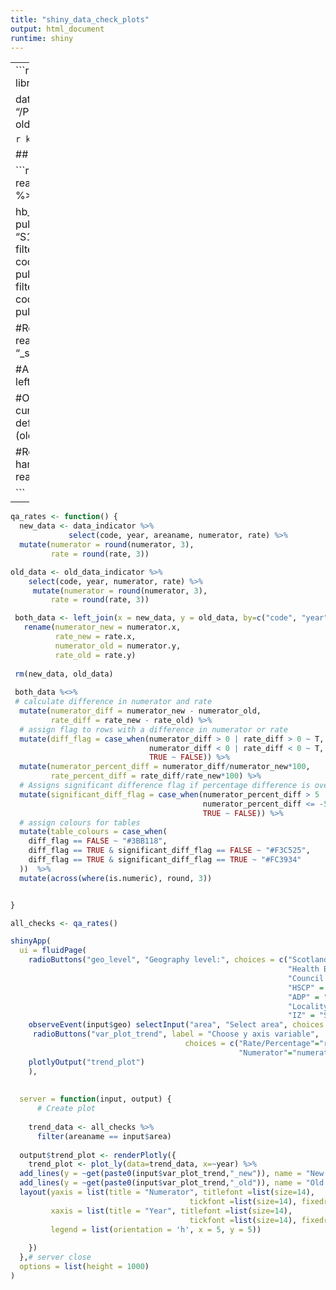 ```yaml
---
title: "shiny_data_check_plots"
output: html_document
runtime: shiny
---
```


---
```r

source("1.indicator_analysis.R") 
source("2.deprivation_analysis.R")
library(stringr)

data_folder <- "/PHI_conf/ScotPHO/Profiles/Data/"
data_folder <- "/PHI_conf/ScotPHO/Profiles/Data/"
filename <- "drug_stays_dz11"
old_file <- "default"
check_extras <- c()
```

```r
knitr::opts_chunk$set(echo = TRUE)
```

## Initial Checks

```r

#read in geography code names dictionary
code_dictionary <- readRDS(paste0(data_folder,"Lookups/Geography/codedictionary.rds")) %>% mutate(areaname = as.character(areaname))

hb_list <- code_dictionary %>% filter(str_detect(code, "S08")) %>% pull(areaname)
ca_list <- code_dictionary %>% filter(str_detect(code, "S12")) %>% pull(areaname)
hscp_list <- code_dictionary %>% filter(str_detect(code, "S37")) %>% pull(areaname)
adp_list <- code_dictionary %>% filter(str_detect(code, "S11")) %>% pull(areaname)
locality_list <- code_dictionary %>% filter(str_detect(code, "S99")) %>% pull(areaname)
iz_list <- code_dictionary %>% filter(str_detect(code, "S02")) %>% pull(areaname)

#Read in indicator file being checked
data_indicator <- readRDS(paste0(data_folder, "Data to be checked/", filename, "_shiny.rds")) 

#Add geography code names
data_indicator <- left_join(x=data_indicator, y=code_dictionary, by="code")


#Optional parament allows for old indicator name to be different to current name.
if (old_file == "default") {  #if no old_filename supplied default to new filename supplied
  old_filename <- {{filename}}
} else if (old_file != "default") {
  old_filename <- {{old_file}}}

#Reading last shiny data file loaded for comparisons.
# Need error handing if mathcing file name can't be found?
old_data_indicator <- read_csv(paste0(data_folder, "Shiny Data/", old_filename, "_shiny.csv")) 

```




------------------------------------------------------------------------------------  


```r
qa_rates <- function() {
  new_data <- data_indicator %>%
             select(code, year, areaname, numerator, rate) %>%
  mutate(numerator = round(numerator, 3),
         rate = round(rate, 3))

old_data <- old_data_indicator %>%
    select(code, year, numerator, rate) %>%
     mutate(numerator = round(numerator, 3),
         rate = round(rate, 3))

 both_data <- left_join(x = new_data, y = old_data, by=c("code", "year")) %>%
   rename(numerator_new = numerator.x,
          rate_new = rate.x,
          numerator_old = numerator.y,
          rate_old = rate.y)
 
 rm(new_data, old_data)
 
 both_data %<>% 
 # calculate difference in numerator and rate
  mutate(numerator_diff = numerator_new - numerator_old,
         rate_diff = rate_new - rate_old) %>% 
  # assign flag to rows with a difference in numerator or rate
  mutate(diff_flag = case_when(numerator_diff > 0 | rate_diff > 0 ~ T,
                               numerator_diff < 0 | rate_diff < 0 ~ T,
                               TRUE ~ FALSE)) %>% 
  mutate(numerator_percent_diff = numerator_diff/numerator_new*100,
         rate_percent_diff = rate_diff/rate_new*100) %>% 
  # Assigns significant difference flag if percentage difference is over 5% (what % should be assigned?)
  mutate(significant_diff_flag = case_when(numerator_percent_diff > 5 | rate_percent_diff > 5 ~ T,
                                           numerator_percent_diff <= -5 | rate_percent_diff <= -5 ~ T,
                                           TRUE ~ FALSE)) %>% 
  # assign colours for tables
  mutate(table_colours = case_when(
    diff_flag == FALSE ~ "#3BB118",
    diff_flag == TRUE & significant_diff_flag == FALSE ~ "#F3C525",
    diff_flag == TRUE & significant_diff_flag == TRUE ~ "#FC3934"
  ))  %>% 
  mutate(across(where(is.numeric), round, 3))


}
```

```r
all_checks <- qa_rates()
```


```r
shinyApp(
  ui = fluidPage(
    radioButtons("geo_level", "Geography level:", choices = c("Scotland" = "S00000001",
                                                              "Health Board" = "S08",
                                                              "Council Area" = "S12",
                                                              "HSCP" = "S37",
                                                              "ADP" = "S11",
                                                              "Locality" = "S99",
                                                              "IZ" = "S02")),
    observeEvent(input$geo) selectInput("area", "Select area", choices = unique(trend_data$areaname)),
     radioButtons("var_plot_trend", label = "Choose y axis variable",
                                       choices = c("Rate/Percentage"="rate",
                                                   "Numerator"="numerator")),
    plotlyOutput("trend_plot")
    ),
  
  
  server = function(input, output) {
      # Create plot
    
    trend_data <- all_checks %>% 
      filter(areaname == input$area)
    
  output$trend_plot <- renderPlotly({
    trend_plot <- plot_ly(data=trend_data, x=~year) %>% 
  add_lines(y = ~get(paste0(input$var_plot_trend,"_new")), name = "New data") %>% 
  add_lines(y = ~get(paste0(input$var_plot_trend,"_old")), name = "Old data") %>% 
  layout(yaxis = list(title = "Numerator", titlefont =list(size=14), 
                                        tickfont =list(size=14), fixedrange=TRUE),
         xaxis = list(title = "Year", titlefont =list(size=14), 
                                        tickfont =list(size=14), fixedrange=TRUE),
         legend = list(orientation = 'h', x = 5, y = 5))
         
    })
  },# server close
  options = list(height = 1000)
)
```


